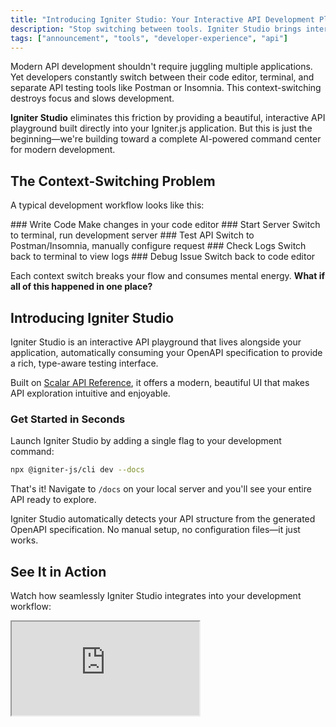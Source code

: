 ```yaml
---
title: "Introducing Igniter Studio: Your Interactive API Development Playground"
description: "Stop switching between tools. Igniter Studio brings interactive API testing, real-time monitoring, and AI-powered insights directly into your development workflow. Built on Scalar, designed for the future."
tags: ["announcement", "tools", "developer-experience", "api"]
---
```


Modern API development shouldn't require juggling multiple applications. Yet developers constantly switch between their code editor, terminal, and separate API testing tools like Postman or Insomnia. This context-switching destroys focus and slows development.

**Igniter Studio** eliminates this friction by providing a beautiful, interactive API playground built directly into your Igniter.js application. But this is just the beginning—we're building toward a complete AI-powered command center for modern development.

## The Context-Switching Problem

A typical development workflow looks like this:

<Steps>
  <Step>
    ### Write Code
    Make changes in your code editor
  </Step>

  <Step>
    ### Start Server
    Switch to terminal, run development server
  </Step>

  <Step>
    ### Test API
    Switch to Postman/Insomnia, manually configure request
  </Step>

  <Step>
    ### Check Logs
    Switch back to terminal to view logs
  </Step>

  <Step>
    ### Debug Issue
    Switch back to code editor
  </Step>
</Steps>

Each context switch breaks your flow and consumes mental energy. **What if all of this happened in one place?**

## Introducing Igniter Studio

Igniter Studio is an interactive API playground that lives alongside your application, automatically consuming your OpenAPI specification to provide a rich, type-aware testing interface.

Built on [Scalar API Reference](https://github.com/scalar/scalar), it offers a modern, beautiful UI that makes API exploration intuitive and enjoyable.

### Get Started in Seconds

Launch Igniter Studio by adding a single flag to your development command:

```bash
npx @igniter-js/cli dev --docs
```

That's it! Navigate to `/docs` on your local server and you'll see your entire API ready to explore.

<Callout type="success" title="Zero Configuration Required">
Igniter Studio automatically detects your API structure from the generated OpenAPI specification. No manual setup, no configuration files—it just works.
</Callout>

## See It in Action

Watch how seamlessly Igniter Studio integrates into your development workflow:

<div className="relative aspect-video w-full overflow-hidden rounded-lg border">
  <iframe
    className="absolute inset-0 h-full w-full"
    src="https://www.youtube.com/embed/v0BOPH02RBU"
    title="Igniter Studio Demo"
    allow="accelerometer; autoplay; clipboard-write; encrypted-media; gyroscope; picture-in-picture"
    allowFullScreen
  />
</div>

## Current Features

### Interactive API Explorer

Browse your entire API structure with an intuitive, searchable interface. Each endpoint displays:

- **Complete type information** derived from your Zod schemas
- **Request/response examples** automatically generated from your types
- **Authentication requirements** clearly documented
- **Parameter descriptions** from your JSDoc comments

### Live API Testing

Test endpoints directly in the browser with:

<Steps>
  <Step>
    ### Smart Request Builder
    Auto-complete for parameters, headers, and request bodies based on your API types
  </Step>

  <Step>
    ### Real-Time Responses
    See responses instantly with syntax highlighting and formatting
  </Step>

  <Step>
    ### Request History
    Access previous requests to quickly iterate on testing
  </Step>

  <Step>
    ### Code Generation
    Export working code samples in multiple languages (cURL, JavaScript, Python, etc.)
  </Step>
</Steps>

### Automatic Documentation

Your API documentation stays in sync with your code because it's generated from the same source of truth:

```typescript
// Your controller automatically generates documentation
export const userController = igniter.controller({
  path: '/users',
  actions: {
    getUser: igniter.query({
      path: '/:id',
      description: 'Retrieve a user by ID', // Shows in Studio
      query: z.object({
        id: z.string().uuid().describe('The user UUID')
      }),
      handler: async ({ request, response, context }) => {
        // Implementation
      }
    })
  }
})
```

This description and parameter documentation automatically appears in Igniter Studio—no separate documentation files to maintain.

## The Vision: Your AI-Powered Command Center

Igniter Studio today is powerful, but it's just the foundation. We're building toward a complete development command center that brings together everything you need to build, test, and monitor your application.

### Coming Soon: Real-Time Monitoring

<Callout type="info" title="Roadmap Feature">
Currently in development for a future release.
</Callout>

See your application's heartbeat in real-time:

- **Live Request Stream**: Watch API requests as they happen with detailed payload inspection
- **Performance Metrics**: Track response times, error rates, and throughput
- **Error Tracking**: Catch and diagnose issues the moment they occur
- **Request Replay**: Reproduce problematic requests for debugging

### Coming Soon: Queue & Job Management

Visual dashboards for background processing:

- **Job Queue Visualization**: See pending, active, and completed jobs
- **Job Status Monitoring**: Track progress of long-running tasks
- **Manual Job Control**: Retry failed jobs, cancel stuck operations
- **Performance Analytics**: Understand job execution patterns

### Coming Soon: Integrated Telemetry

Turn OpenTelemetry data into actionable insights:

- **Distributed Tracing**: Follow requests across services and operations
- **Performance Profiling**: Identify bottlenecks in your application
- **Custom Metrics**: Track business-specific KPIs
- **Alerting**: Get notified when metrics cross thresholds

### Coming Soon: Custom Dashboards

Create personalized views for your specific needs:

- **Business Metrics**: Track sign-ups, conversions, revenue
- **Technical Health**: Monitor system resources, dependencies
- **Team Dashboards**: Share important metrics across your team
- **Embedded Widgets**: Add dashboard panels to your application UI

## The Game-Changer: Integrated AI Assistant

The most transformative feature on our roadmap is **Lia**, your AI assistant, integrated directly into Igniter Studio.

### Natural Language Development

Imagine debugging and managing your application using conversational language:

<Steps>
  <Step>
    ### Ask Questions
    **You:** "Lia, what was the payload of the last failed request to `/users`?"
    
    **Lia:** "The last failed request at 14:32:15 had an invalid email format in the request body..."
  </Step>

  <Step>
    ### Execute Commands
    **You:** "Lia, run the test suite for the auth feature."
    
    **Lia:** "Running tests... 12 passed, 1 failed. The `login` test is failing due to..."
  </Step>

  <Step>
    ### Create Dashboards
    **You:** "Lia, create a dashboard tracking API error rates over 24 hours."
    
    **Lia:** "Dashboard created. I've added widgets for total errors, error rate trend, and top failing endpoints..."
  </Step>

  <Step>
    ### Get Guidance
    **You:** "Lia, how do I add a new scope to authentication?"
    
    **Lia:** "To add a new authentication scope, you'll need to modify your auth procedure. Here's how..."
  </Step>
</Steps>

### Context-Aware Assistance

Unlike generic AI chatbots, Lia has **full context** of your application:

- Real-time access to your code structure
- Live monitoring data from your running application
- Complete request/response history
- Historical performance metrics
- Your specific architectural patterns

This creates an unprecedented development experience where your AI assistant truly understands your application's state and can provide precise, actionable guidance.

## Technical Architecture

Igniter Studio is designed to be lightweight and non-intrusive:

### Development Mode

In development, Studio runs alongside your application:

```typescript
// Automatically enabled with --docs flag
npx @igniter-js/cli dev --docs

// Accessible at http://localhost:3000/docs
```

### Production Deployment

For production, you have options:

<Tabs items={['Disable', 'Protected', 'Separate']} groupId="production-mode">
  <Tab value="Disable">
    Completely disable Studio in production:
    ```typescript
    // igniter.config.ts
    export default {
      studio: {
        enabled: process.env.NODE_ENV === 'development'
      }
    }
    ```
  </Tab>

  <Tab value="Protected">
    Enable Studio with authentication:
    ```typescript
    // igniter.config.ts
    export default {
      studio: {
        enabled: true,
        auth: {
          type: 'basic',
          users: [{ 
            username: process.env.STUDIO_USER,
            password: process.env.STUDIO_PASS 
          }]
        }
      }
    }
    ```
  </Tab>

  <Tab value="Separate">
    Deploy Studio as a separate instance:
    ```bash
    # Deploy only Studio with read-only access
    npx @igniter-js/cli studio --remote
    ```
  </Tab>
</Tabs>

## Integration with Development Workflow

Igniter Studio seamlessly fits into your existing workflow:

### Local Development

```bash
# Start dev server with Studio
npm run dev -- --docs

# Or configure it permanently
# package.json
{
  "scripts": {
    "dev": "igniter dev --docs"
  }
}
```

### Team Collaboration

Share API documentation with your team by deploying Studio:

```bash
# Deploy Studio to a shareable URL
vercel deploy --only-studio

# Or use your existing deployment
# Studio is available at /docs on any environment
```

### CI/CD Integration

Validate API contracts in your pipeline:

```bash
# Generate OpenAPI spec for validation
igniter openapi > spec.json

# Compare with previous version
diff spec.json spec.previous.json
```

## Get Started Today

Igniter Studio is available now in all Igniter.js projects. Start exploring your API in a whole new way:

<Steps>
  <Step>
    ### Start Your Project
    Use any Igniter.js starter template or existing project
  </Step>

  <Step>
    ### Launch Studio
    ```bash
    npx @igniter-js/cli dev --docs
    ```
  </Step>

  <Step>
    ### Open in Browser
    Navigate to `http://localhost:3000/docs`
  </Step>

  <Step>
    ### Start Exploring
    Browse your API, test endpoints, and experience the future of API development
  </Step>
</Steps>

## Starter Templates

Every Igniter.js starter template comes with Studio pre-configured and ready to use:

- [Next.js Full-Stack Starter](/templates/starter-nextjs)
- [TanStack Start Starter](/templates/starter-tanstack-start)
- [Bun + React Starter](/templates/starter-bun-react-app)
- [Express API Starter](/templates/starter-express-rest-api)
- [Bun API Starter](/templates/starter-bun-rest-api)
- [Deno API Starter](/templates/starter-deno-rest-api)

## Share Your Feedback

Igniter Studio is evolving based on your needs. We'd love to hear:

- What features would make your workflow even better?
- What pain points does Studio solve for you?
- What should we prioritize on the roadmap?

Join the conversation:

- [GitHub Discussions](https://github.com/felipebarcelospro/igniter-js/discussions)
- [Discord Community](https://discord.gg/igniterjs)
- [Twitter](https://twitter.com/igniterjs)

## Resources

- [Studio Documentation](/docs/tools/studio)
- [OpenAPI Generation](/docs/advanced-features/openapi)
- [Deployment Guide](/docs/deployment)
- [Starter Templates](/templates)

---

The future of API development is here. Stop juggling tools and start building with Igniter Studio—your new development command center.
